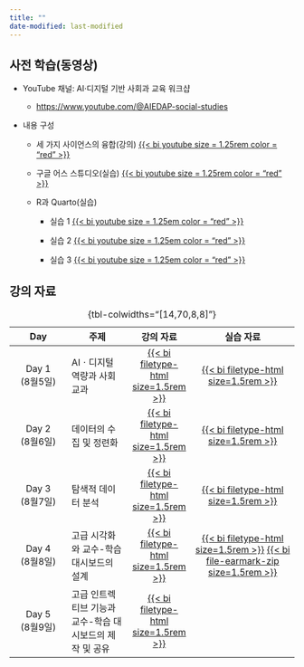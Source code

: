 ```yaml
---
title: ""
date-modified: last-modified
---
```


## 사전 학습(동영상)

-   YouTube 채널: AI·디지털 기반 사회과 교육 워크샵

    -   [https://www.youtube.com/\@AIEDAP-social-studies](https://www.youtube.com/@AIEDAP-social-studies)

-   내용 구성

    -   세 가지 사이언스의 융합(강의) [{{< bi youtube size = 1.25rem color = "red" >}}](https://www.youtube.com/watch?v=pVLhGhniMjg&list=PLBhmlKluaonqAygapYjjTQD2YzC8N5CBj&index=1)

    -   구글 어스 스튜디오(실습) [{{< bi youtube size = 1.25rem color = "red" >}}](https://www.youtube.com/watch?v=Z3KlpPhS7hc&list=PLBhmlKluaonqAygapYjjTQD2YzC8N5CBj&index=2&t=4s)

    -   R과 Quarto(실습)

        -   실습 1 [{{< bi youtube size = 1.25em color = "red" >}}](https://www.youtube.com/watch?v=JCxr_ThIg6A&list=PLBhmlKluaonqAygapYjjTQD2YzC8N5CBj&index=3&t=6s)

        -   실습 2 [{{< bi youtube size = 1.25em color = "red" >}}](https://www.youtube.com/watch?v=sOkGRQbOWh0&list=PLBhmlKluaonqAygapYjjTQD2YzC8N5CBj&index=4&t=3s)

        -   실습 3 [{{< bi youtube size = 1.25em color = "red" >}}](https://www.youtube.com/watch?v=Xy5BHPXrqlg&list=PLBhmlKluaonqAygapYjjTQD2YzC8N5CBj&index=5&t=2s)

## 강의 자료

|        Day         | 주제                                                     |                       강의 자료                       |                                              실습 자료                                               |
|:-------------:|----------------|:-------------:|:-------------------------:|
| Day 1<br> (8월5일) | AIㆍ디지털 역량과 사회 교과                              | [{{< bi filetype-html size=1.5rem >}}](lecture_1.qmd) |                           [{{< bi filetype-html size=1.5rem >}}](Day1.qmd)                           |
| Day 2<br> (8월6일) | 데이터의 수집 및 정련화                                  | [{{< bi filetype-html size=1.5rem >}}](lecture_2.qmd) |                           [{{< bi filetype-html size=1.5rem >}}](Day2.qmd)                           |
| Day 3<br> (8월7일) | 탐색적 데이터 분석                                       | [{{< bi filetype-html size=1.5rem >}}](lecture_3.qmd) |                           [{{< bi filetype-html size=1.5rem >}}](Day3.qmd)                           |
| Day 4<br> (8월8일) | 고급 시각화와 교수-학습 대시보드의 설계                  | [{{< bi filetype-html size=1.5rem >}}](lecture_4.qmd) | [{{< bi filetype-html size=1.5rem >}}](Day4.qmd) [{{< bi file-earmark-zip size=1.5rem >}}](Day4.zip) |
| Day 5<br> (8월9일) | 고급 인트렉티브 기능과 교수-학습 대시보드의 제작 및 공유 | [{{< bi filetype-html size=1.5rem >}}](lecture_5.qmd) |                                                                                                      |

: {tbl-colwidths="\[14,70,8,8\]"}
